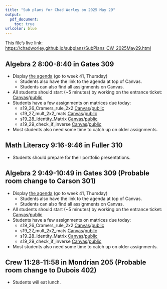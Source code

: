 ```yaml
---
title: "Sub plans for Chad Worley on 2025 May 29"
output: 
  pdf_document:
    toc: true
urlcolor: blue
---
```


This file's live link: [https://chadworley.github.io/subplans/SubPlans_CW_2025May29.html](https://chadworley.github.io/subplans/SubPlans_CW_2025May29.html)

## Algebra 2 8:00-8:40 in Gates 309

* Display [the agenda](https://chadworley.github.io/a2/weekly_a2.html#unit-18-exponential-equations-and-logarithms) (go to week 41, Thursday)
    * Students also have the link to the agenda at top of Canvas.
    * Students can also find all assignments on Canvas.
* All students should start (~5 minutes) by working on the entrance ticket: [Canvas](https://bart.instructure.com/courses/1314/quizzes/3084)/[public](https://chadworley.github.io/a2/ET2/ET_160.html)
* Students have a few assignments on matrices due today:
    * s19_26_Cramers_rule_2x2 [Canvas](https://bart.instructure.com/courses/1314/quizzes/3094)/[public](https://chadworley.github.io/a2/u19/outhtml/26_Cramers_rule_2x2.html)
    * s19_27_mult_2x2_mats [Canvas](https://bart.instructure.com/courses/1314/quizzes/3095)/[public](https://chadworley.github.io/a2/u19/outhtml/27_mult_2x2_mats.html)
    * s19_28_Identity_Matrix [Canvas](https://bart.instructure.com/courses/1314/quizzes/3096)/[public](https://chadworley.github.io/a2/u19/outhtml/28_Identity_Matrix.html)
    * s19_29_check_if_inverse [Canvas](https://bart.instructure.com/courses/1314/quizzes/3097)/[public](https://chadworley.github.io/a2/u19/outhtml/29_check_if_inverse.html)
* Most students also need some time to catch up on older assignments.


## Math Literacy 9:16-9:46 in Fuller 310

* Students should prepare for their portfolio presentations.

## Algebra 2 9:49-10:49 in Gates 309 (Probable room change to Carson 301)

* Display [the agenda](https://chadworley.github.io/a2/weekly_a2.html#unit-18-exponential-equations-and-logarithms) (go to week 41, Thursday)
    * Students also have the link to the agenda at top of Canvas.
    * Students can also find all assignments on Canvas.
* All students should start (~5 minutes) by working on the entrance ticket: [Canvas](https://bart.instructure.com/courses/1314/quizzes/3084)/[public](https://chadworley.github.io/a2/ET2/ET_160.html)
* Students have a few assignments on matrices due today:
    * s19_26_Cramers_rule_2x2 [Canvas](https://bart.instructure.com/courses/1314/quizzes/3094)/[public](https://chadworley.github.io/a2/u19/outhtml/26_Cramers_rule_2x2.html)
    * s19_27_mult_2x2_mats [Canvas](https://bart.instructure.com/courses/1314/quizzes/3095)/[public](https://chadworley.github.io/a2/u19/outhtml/27_mult_2x2_mats.html)
    * s19_28_Identity_Matrix [Canvas](https://bart.instructure.com/courses/1314/quizzes/3096)/[public](https://chadworley.github.io/a2/u19/outhtml/28_Identity_Matrix.html)
    * s19_29_check_if_inverse [Canvas](https://bart.instructure.com/courses/1314/quizzes/3097)/[public](https://chadworley.github.io/a2/u19/outhtml/29_check_if_inverse.html)
* Most students also need some time to catch up on older assignments.

## Crew 11:28-11:58 in Mondrian 205 (Probable room change to Dubois 402)

* Students will eat lunch.





